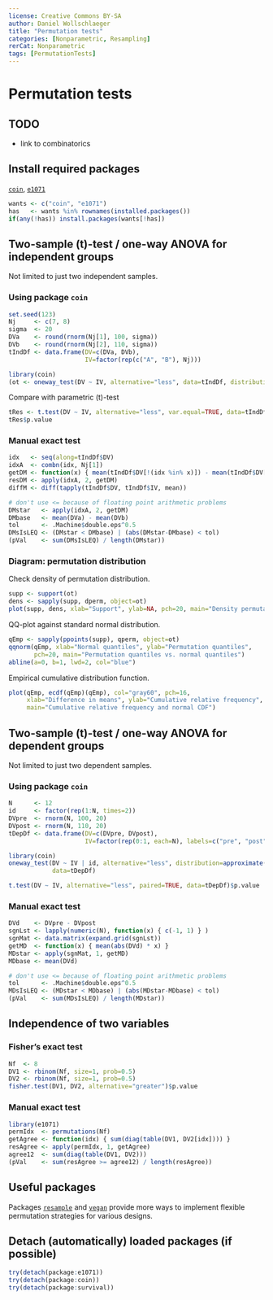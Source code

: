 ```yaml
---
license: Creative Commons BY-SA
author: Daniel Wollschlaeger
title: "Permutation tests"
categories: [Nonparametric, Resampling]
rerCat: Nonparametric
tags: [PermutationTests]
---
```


Permutation tests
=========================

TODO
-------------------------

 - link to combinatorics

Install required packages
-------------------------

[`coin`](https://cran.r-project.org/package=coin), [`e1071`](https://cran.r-project.org/package=e1071)

```r
wants <- c("coin", "e1071")
has   <- wants %in% rownames(installed.packages())
if(any(!has)) install.packages(wants[!has])
```

Two-sample \(t\)-test / one-way ANOVA for independent groups
-------------------------

Not limited to just two independent samples.

### Using package `coin`

```r
set.seed(123)
Nj     <- c(7, 8)
sigma  <- 20
DVa    <- round(rnorm(Nj[1], 100, sigma))
DVb    <- round(rnorm(Nj[2], 110, sigma))
tIndDf <- data.frame(DV=c(DVa, DVb),
                     IV=factor(rep(c("A", "B"), Nj)))
```

```r
library(coin)
(ot <- oneway_test(DV ~ IV, alternative="less", data=tIndDf, distribution="exact"))
```

Compare with parametric \(t\)-test

```r
tRes <- t.test(DV ~ IV, alternative="less", var.equal=TRUE, data=tIndDf)
tRes$p.value
```

### Manual exact test

```r
idx   <- seq(along=tIndDf$DV)
idxA  <- combn(idx, Nj[1])
getDM <- function(x) { mean(tIndDf$DV[!(idx %in% x)]) - mean(tIndDf$DV[x]) }
resDM <- apply(idxA, 2, getDM)
diffM <- diff(tapply(tIndDf$DV, tIndDf$IV, mean))

# don't use <= because of floating point arithmetic problems
DMstar   <- apply(idxA, 2, getDM)
DMbase   <- mean(DVa) - mean(DVb)
tol      <- .Machine$double.eps^0.5
DMsIsLEQ <- (DMstar < DMbase) | (abs(DMstar-DMbase) < tol)
(pVal    <- sum(DMsIsLEQ) / length(DMstar))
```

### Diagram: permutation distribution

Check density of permutation distribution.

```r
supp <- support(ot)
dens <- sapply(supp, dperm, object=ot)
plot(supp, dens, xlab="Support", ylab=NA, pch=20, main="Density permutation distribution")
```

QQ-plot against standard normal distribution.

```r
qEmp <- sapply(ppoints(supp), qperm, object=ot)
qqnorm(qEmp, xlab="Normal quantiles", ylab="Permutation quantiles",
       pch=20, main="Permutation quantiles vs. normal quantiles")
abline(a=0, b=1, lwd=2, col="blue")
```

Empirical cumulative distribution function.

```r
plot(qEmp, ecdf(qEmp)(qEmp), col="gray60", pch=16,
     xlab="Difference in means", ylab="Cumulative relative frequency",
     main="Cumulative relative frequency and normal CDF")
```

Two-sample \(t\)-test / one-way ANOVA for dependent groups
-------------------------

Not limited to just two dependent samples.

### Using package `coin`

```r
N      <- 12
id     <- factor(rep(1:N, times=2))
DVpre  <- rnorm(N, 100, 20)
DVpost <- rnorm(N, 110, 20)
tDepDf <- data.frame(DV=c(DVpre, DVpost),
                     IV=factor(rep(0:1, each=N), labels=c("pre", "post")))
```

```r
library(coin)
oneway_test(DV ~ IV | id, alternative="less", distribution=approximate(nresample=9999),
            data=tDepDf)
```

```r
t.test(DV ~ IV, alternative="less", paired=TRUE, data=tDepDf)$p.value
```

### Manual exact test

```r
DVd    <- DVpre - DVpost
sgnLst <- lapply(numeric(N), function(x) { c(-1, 1) } )
sgnMat <- data.matrix(expand.grid(sgnLst))
getMD  <- function(x) { mean(abs(DVd) * x) }
MDstar <- apply(sgnMat, 1, getMD)
MDbase <- mean(DVd)

# don't use <= because of floating point arithmetic problems
tol      <- .Machine$double.eps^0.5
MDsIsLEQ <- (MDstar < MDbase) | (abs(MDstar-MDbase) < tol)
(pVal    <- sum(MDsIsLEQ) / length(MDstar))
```

Independence of two variables
-------------------------

### Fisher's exact test
```r
Nf  <- 8
DV1 <- rbinom(Nf, size=1, prob=0.5)
DV2 <- rbinom(Nf, size=1, prob=0.5)
fisher.test(DV1, DV2, alternative="greater")$p.value
```

### Manual exact test

```r
library(e1071)
permIdx  <- permutations(Nf)
getAgree <- function(idx) { sum(diag(table(DV1, DV2[idx]))) }
resAgree <- apply(permIdx, 1, getAgree)
agree12  <- sum(diag(table(DV1, DV2)))
(pVal    <- sum(resAgree >= agree12) / length(resAgree))
```

Useful packages
-------------------------

Packages [`resample`](https://cran.r-project.org/package=resample) and [`vegan`](https://cran.r-project.org/package=vegan) provide more ways to implement flexible permutation strategies for various designs.

Detach (automatically) loaded packages (if possible)
-------------------------

```r
try(detach(package:e1071))
try(detach(package:coin))
try(detach(package:survival))
```
